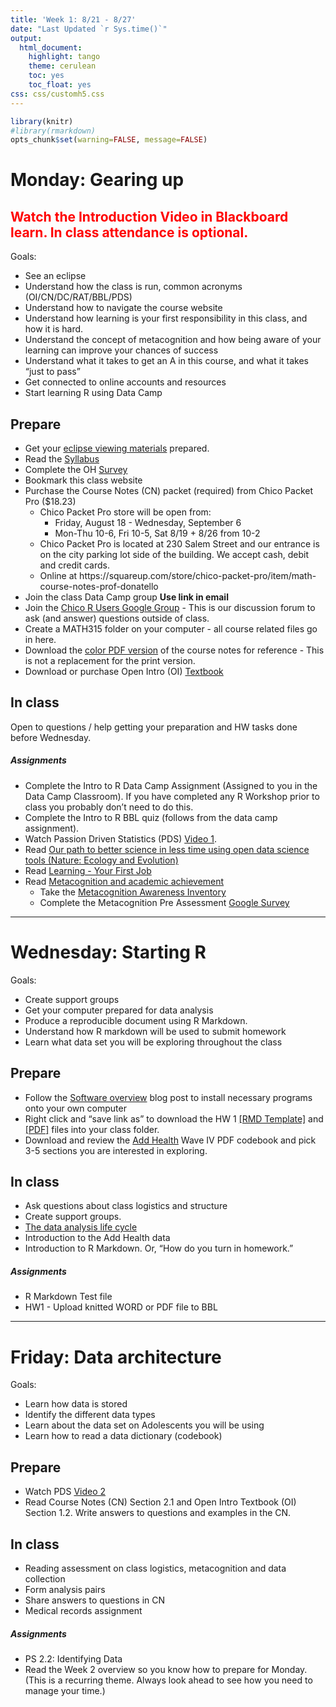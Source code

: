 ```yaml
---
title: 'Week 1: 8/21 - 8/27'
date: "Last Updated `r Sys.time()`"
output:
  html_document:
    highlight: tango
    theme: cerulean
    toc: yes
    toc_float: yes
css: css/customh5.css
---
```


```r
library(knitr)
#library(rmarkdown)
opts_chunk$set(warning=FALSE, message=FALSE) 
```


# Monday: Gearing up

##  <span style="color:red">Watch the Introduction Video in Blackboard learn. In class attendance is optional.</span>

Goals: 

* See an eclipse
* Understand how the class is run, common acronyms (OI/CN/DC/RAT/BBL/PDS)
* Understand how to navigate the course website
* Understand how learning is your first responsibility in this class, and how it is hard. 
* Understand the concept of metacognition and how being aware of your learning can improve your chances of success
* Understand what it takes to get an A in this course, and what it takes "just to pass"
* Get connected to online accounts and resources
* Start learning R using Data Camp

## Prepare 

* Get your [eclipse viewing materials](https://www.google.com/search?newwindow=1&q=eclipse+viewing&oq=eclipse+viewing&gs_l=psy-ab.3..0i131k1l4.17103.18078.0.18326.7.7.0.0.0.0.137.579.4j2.6.0....0...1.1.64.psy-ab..1.6.577...0i20k1.k7WwLgNbPs0) prepared. 
* Read the [Syllabus](docs/syllabus_315.pdf)
* Complete the OH [Survey](https://goo.gl/forms/nPjWFAosETEflXP32)
* Bookmark this class website 
* Purchase the Course Notes (CN) packet (required) from Chico Packet Pro ($18.23)
    - Chico Packet Pro store will be open from: 
        - Friday, August 18 - Wednesday, September 6
        - Mon-Thu 10-6, Fri 10-5, Sat 8/19 + 8/26 from 10-2
    - Chico Packet Pro is located at 230 Salem Street and our entrance is on the city parking lot side of the building. We accept cash, debit and credit cards.
    - Online at https://squareup.com/store/chico-packet-pro/item/math-course-notes-prof-donatello
* Join the class Data Camp group **Use link in email**
* Join the [Chico R Users Google Group](https://groups.google.com/forum/#!forum/chico-rug) - This is our discussion forum to ask (and answer) questions outside of class. 
* Create a MATH315 folder on your computer - all course related files go in here. 
* Download the [color PDF version](docs/RAD_course_notes.pdf) of the course notes for reference - This is not a replacement for the print version. 
* Download or purchase Open Intro (OI) [Textbook](https://www.openintro.org/stat/textbook.php?stat_book=os)
 

## In class

Open to questions / help getting your preparation and HW tasks done before Wednesday. 


##### Assignments
* Complete the Intro to R Data Camp Assignment (Assigned to you in the Data Camp Classroom). If you have completed any R Workshop prior to class you probably don't need to do this. 
* Complete the Intro to R BBL quiz (follows from the data camp assignment). 
* Watch Passion Driven Statistics (PDS) [Video 1](http://passiondrivenstatistics.com/2015/05/20/chapter-01-course-introduction/). 
* Read [Our path to better science in less time using open data science tools (Nature: Ecology and Evolution)](https://www.nature.com/articles/s41559-017-0160) 
* Read [Learning - Your First Job](http://www.norcalbiostat.com/articles/articles.html)
* Read [Metacognition and academic achievement](http://www.norcalbiostat.com/articles/articles.html)
    - Take the [Metacognition Awareness Inventory](http://www.norcalbiostat.com/articles/articles.html)
    - Complete the Metacognition Pre Assessment [Google Survey](https://goo.gl/forms/Rj1rZ9yGv14zIecC3) 

-----


# Wednesday: Starting R
Goals: 

* Create support groups
* Get your computer prepared for data analysis
* Produce a reproducible document using R Markdown.
* Understand how R markdown will be used to submit homework
* Learn what data set you will be exploring throughout the class

## Prepare
* Follow the [Software overview](https://norcalbiostat.netlify.com/post/software-overview/) blog post to install necessary programs onto your own computer
* Right click and "save link as" to download the HW 1 [[RMD Template]](hw/HW1.Rmd) and [[PDF]](hw/HW1.pdf) files into your class folder. 
* Download and review the [Add Health](https://norcalbiostat.netlify.com/data/raw_data/) Wave IV PDF codebook and pick 3-5 sections you are interested in exploring. 

## In class

* Ask questions about class logistics and structure
* Create support groups. 
* [The data analysis life cycle](docs/PDS_Intro_Stat.pdf)
* Introduction to the Add Health data
* Introduction to R Markdown. Or, "How do you turn in homework."

##### Assignments
* R Markdown Test file
* HW1 - Upload knitted WORD or PDF file to BBL

-----


# Friday: Data architecture
Goals: 

* Learn how data is stored
* Identify the different data types
* Learn about the data set on Adolescents you will be using
* Learn how to read a data dictionary (codebook)



## Prepare
* Watch PDS [Video 2](http://passiondrivenstatistics.com/2015/06/02/chapter-2-draft-version/)
* Read Course Notes (CN) Section 2.1 and Open Intro Textbook (OI) Section 1.2. Write answers to questions and examples in the CN. 

## In class
* Reading assessment on class logistics, metacognition and data collection
* Form analysis pairs
* Share answers to questions in CN
* Medical records assignment

##### Assignments
* PS 2.2: Identifying Data
* Read the Week 2 overview so you know how to prepare for Monday. (This is a recurring theme. Always look ahead to see how you need to manage your time.)



